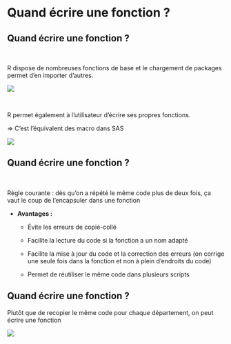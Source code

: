 # Quand écrire une fonction ? {.backgroundTitre .unnumbered}

## Quand écrire une fonction ? {.unnumbered}

<br>

R dispose de nombreuses fonctions de base et le chargement de packages permet d'en importer d'autres.

![](img/clipboard-R-function.png){fig-align="center"}

<br>

R permet également à l'utilisateur d'écrire ses propres fonctions.  

=\> C'est l'équivalent des macro dans SAS

![](img/clipboard-outil.png){fig-align="center"}

## Quand écrire une fonction ? {.unnumbered}

<br>

[Règle courante : dès qu’on a répété le même code plus de deux fois, ça vaut le coup de l’encapsuler dans une fonction]{.Terre_battue1}

-   **Avantages :**

    -   Évite les erreurs de copié-collé

    -   Facilite la lecture du code si la fonction a un nom adapté

    -   Facilite la mise à jour du code et la correction des erreurs (on corrige une seule fois dans la fonction et non à plein d’endroits du code)

    -   Permet de réutiliser le même code dans plusieurs scripts


## Quand écrire une fonction ? {.unnumbered}

Plutôt que de recopier le même code pour chaque département, on peut écrire une fonction

![](img/clipboard-ecrire4-4.png)
